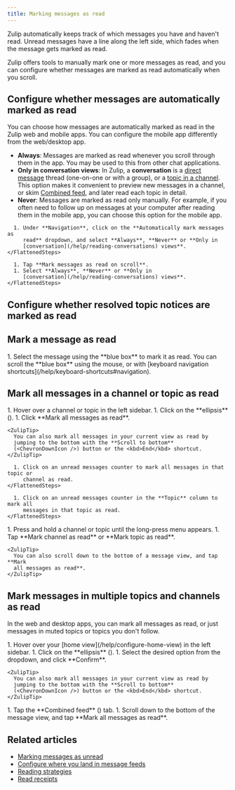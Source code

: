 ```yaml
---
title: Marking messages as read
---
```



Zulip automatically keeps track of which messages you have and haven't read.
Unread messages have a line along the left side, which fades when the message
gets marked as read.

Zulip offers tools to manually mark one or more messages as read, and you can
configure whether messages are marked as read automatically when you scroll.

## Configure whether messages are automatically marked as read

You can choose how messages are automatically marked as read in the Zulip web
and mobile apps. You can configure the mobile app differently from the
web/desktop app.

* **Always**: Messages are marked as read whenever you scroll through them in
  the app. You may be used to this from other chat applications.
* **Only in conversation views**: In Zulip, a **conversation** is a [direct
  message](/help/direct-messages) thread (one-on-one or with a group), or a
  [topic in a channel](/help/introduction-to-topics). This option makes it
  convenient to preview new messages in a channel, or skim [Combined
  feed](/help/combined-feed), and later read each topic in detail.
* **Never**: Messages are marked as read only manually. For example,
  if you often need to follow up on messages at your computer after
  reading them in the mobile app, you can choose this option for the
  mobile app.

<Tabs>
  <TabItem label="Desktop/Web">
    <FlattenedSteps>
      <NavigationSteps target="settings/preferences" />

      1. Under **Navigation**, click on the **Automatically mark messages as
         read** dropdown, and select **Always**, **Never** or **Only in
         [conversation](/help/reading-conversations) views**.
    </FlattenedSteps>
  </TabItem>

  <TabItem label="Mobile">
    <FlattenedSteps>
      <MobileSettings />

      1. Tap **Mark messages as read on scroll**.
      1. Select **Always**, **Never** or **Only in
         [conversation](/help/reading-conversations) views**.
    </FlattenedSteps>
  </TabItem>
</Tabs>

## Configure whether resolved topic notices are marked as read

<ConfigureResolvedNoticesMarkedAsRead />

## Mark a message as read

<Tabs>
  <TabItem label="Desktop/Web">
    <Steps>
      1. Select the message using the **blue box** to mark it as read. You can scroll
         the **blue box** using the mouse, or with [keyboard navigation
         shortcuts](/help/keyboard-shortcuts#navigation).
    </Steps>
  </TabItem>
</Tabs>

## Mark all messages in a channel or topic as read

<Tabs>
  <TabItem label="Via left sidebar">
    <Steps>
      1. Hover over a channel or topic in the left sidebar.
      1. Click on the **ellipsis** (<MoreVerticalIcon />).
      1. Click **Mark all messages as read**.
    </Steps>

    <ZulipTip>
      You can also mark all messages in your current view as read by
      jumping to the bottom with the **Scroll to bottom**
      (<ChevronDownIcon />) button or the <kbd>End</kbd> shortcut.
    </ZulipTip>
  </TabItem>

  <TabItem label="Via inbox view">
    <FlattenedSteps>
      <GoToInbox />

      1. Click on an unread messages counter to mark all messages in that topic or
         channel as read.
    </FlattenedSteps>
  </TabItem>

  <TabItem label="Via recent conversations">
    <FlattenedSteps>
      <GoToRecentConversations />

      1. Click on an unread messages counter in the **Topic** column to mark all
         messages in that topic as read.
    </FlattenedSteps>
  </TabItem>

  <TabItem label="Mobile">
    <Steps>
      1. Press and hold a channel or topic until the long-press menu appears.
      1. Tap **Mark channel as read** or **Mark topic as read**.
    </Steps>

    <ZulipTip>
      You can also scroll down to the bottom of a message view, and tap **Mark
      all messages as read**.
    </ZulipTip>
  </TabItem>
</Tabs>

## Mark messages in multiple topics and channels as read

In the web and desktop apps, you can mark all messages as read, or just messages
in muted topics or topics you don't follow.

<Tabs>
  <TabItem label="Desktop/Web">
    <Steps>
      1. Hover over your [home view](/help/configure-home-view) in the left sidebar.
      1. Click on the **ellipsis** (<MoreVerticalIcon />).
      1. Select the desired option from the dropdown, and click **Confirm**.
    </Steps>

    <ZulipTip>
      You can also mark all messages in your current view as read by
      jumping to the bottom with the **Scroll to bottom**
      (<ChevronDownIcon />) button or the <kbd>End</kbd> shortcut.
    </ZulipTip>
  </TabItem>

  <TabItem label="Mobile">
    <Steps>
      1. Tap the **Combined feed**
         (<AllMessagesIcon />) tab.
      1. Scroll down to the bottom of the message view, and tap **Mark all messages
         as read**.
    </Steps>
  </TabItem>
</Tabs>

## Related articles

* [Marking messages as unread](/help/marking-messages-as-unread)
* [Configure where you land in message feeds](/help/configure-where-you-land)
* [Reading strategies](/help/reading-strategies)
* [Read receipts](/help/read-receipts)

